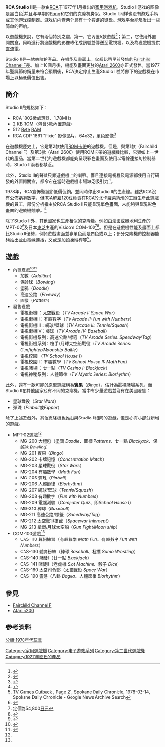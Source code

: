 {{NoteTA
| G1=Games
}}
{{Infobox CVG system
| title = RCA Studio II
| logo = 
| image = [[File:RCA-Studio-II-FL.jpg|200px]]
| caption = RCA Studio II
| manufacturer = [[美國無線電公司|RCA]]
| family = 
| type = [[家用遊戲機|家用遊戲機]]
| generation = [[遊戲機歷史_(第二世代)|第二世代]]
| releasedate = {{Start date and age|1977|01}}
| lifespan = 
| CPU = [[RCA_1802|RCA 1802]]微處理器，1.78[[MHz|MHz]]
| media = [[ROM卡帶|卡帶]]
| price = 149[[美元|美元]]
| discontinued = 1978年
| controllers = 十枚按鈕鍵盤
| unitssold = 
| topgame =
| predecessor = 
| successor = 
}}
'''RCA Studio II'''是一款由[[RCA|RCA]]于1977年1月推出的[[家用游戏机|家用游戏机]]。Studio II游戏的图像是黑白色<ref>{{cite book|last=Kent|first=Steven L.|title=The Ultimate History of Video Games|year=2001|publisher=Three Rivers Press|isbn=0-7615-3643-4}}</ref>并且与早期的[[Pong|Pong]]和它們的克隆机类似。Studio II同样也没有游戏手柄或其他游戏控制器。游戏机内嵌两个具有十个按键的键盘。游戏平台能够发出一些简单的声响。

以遊戲機來說，它有兩個特別之處。第一，它內置5款遊戲<ref>{{cite book|last=Dillon|first=Roberto|title=The Golden Age of Video Games|url=https://archive.org/details/goldenageofvideo0000dill|year=2011|publisher=A K Peter/CRC Press|isbn=978-1-4398-7323-6}}</ref>；第二，它使用外置開關盒，同時進行將遊戲機的影像轉化成訊號並傳送至電視機，以及為遊戲機提供[[直流電|直流電]]。

Studio II是一款失敗的產品。在機能及畫面上，它都比稍早前發售的[[Fairchild_Channel_F|Fairchild Channel F]]差。加上10個月後，機能及畫面更強的[[Atari_2600|Atari 2600]]亦正式發售。當1977年聖誕節的銷量未符合預期後，RCA決定停止生產Studio II並將餘下的遊戲機在市場上以極低價值出售。

== 簡介 ==
Studio II的規格如下：
* [[RCA_1802|RCA 1802]]微處理器，1.78[[MHz|MHz]]
* 2 [[千字节|KB]] [[ROM|ROM]]（包含5款內置遊戲）
* 512 [[Byte|Byte]] [[隨機存取記憶體|RAM]]
* RCA CDP 1861 "Pixie" 影像晶片，64x32，單色影像<ref>{{cite web |url=http://www.old-computers.com/museum/computer.asp?c=728&st=2 |language=en |title=RCA Studio II |publisher=Old Computer |accessdate=2016-05-26 |archive-url=https://web.archive.org/web/20120704233946/http://www.old-computers.com/museum/computer.asp?c=728&st=2 |archive-date=2012-07-04 |dead-url=yes }}</ref>

在遊戲機歷史上，它是第2款使用[[ROM卡帶|ROM卡帶]]的遊戲機。但是，與第1款（Fairchild Channel F）及第3款（Atari 2600）使用ROM卡帶的遊戲機比較，它猶如上一世代的產品。當第二世代的遊戲機都能夠呈現彩色畫面及使用以電線連接的控制器時，Studio II兩者都缺乏。

此外，Studio II的聲效只靠遊戲機上的喇叭。而且連接電視機及電源都使用自行研發的外置開關盒，都令它在當時遊戲機市場缺乏吸引力<ref>{{cite web |url=http://www.pcworld.com/article/168348/software-games/worst-game-consoles.html#slide11 |language=en |title=The 10 Worst Video Game Systems of All Time |publisher=PC World |date=2009-07-14 |accessdate=2016-05-26 |archive-date=2016-05-22 |archive-url=https://web.archive.org/web/20160522231014/http://www.pcworld.com/article/168348/software-games/worst-game-consoles.html#slide11 |dead-url=no }}</ref>。

1978年，RCA宣佈聖誕節低價促銷，並同時停止Studio II的生產線。雖然RCA沒有公佈虧損數字，但RCA解雇120位負責在RCA於北卡羅萊納州的工廠生產此遊戲機的員工。部份分析指由於RCA Studio II只能呈現單色畫面，未能夠與呈現彩色畫面的遊戲機競爭。<ref>[https://news.google.com/newspapers?nid=1338&dat=19780214&id=47EvAAAAIBAJ&sjid=A_kDAAAAIBAJ&pg=4978,3228228 TV Games Cutback] {{Wayback|url=https://news.google.com/newspapers?nid=1338&dat=19780214&id=47EvAAAAIBAJ&sjid=A_kDAAAAIBAJ&pg=4978,3228228 |date=20160513052222 }}, Page 21, Spokane Daily Chronicle, 1978-02-14, Spokane Daily Chronicle - Google News Archive Search</ref>

除了Studio II外，其他國家也生產相似的克隆機。例如由法國或奧地利生產的MPT-02<ref>{{cite web |url=http://www.old-computers.com/museum/computer.asp?c=1221&st=2 |language=en |title=Soundic Victory MPT-02 |publisher=Old Computer |accessdate=2016-05-27 |archive-url=https://web.archive.org/web/20160630003919/http://www.old-computers.com/museum/computer.asp?c=1221&st=2 |archive-date=2016-06-30 |dead-url=yes }}</ref>及日本[[東芝|東芝]]生產的Visicom COM-100<ref>定價為54,800[[日元|日元]]</ref><ref name="toshiba">{{cite web |url=http://www.ne.jp/asahi/cvs/odyssey/videogames/visicom/setframe.html |language=ja |title=無題 |publisher=Classic Videogame Station Odyssey |accessdate=2016-05-27 |archive-date=2016-03-04 |archive-url=https://web.archive.org/web/20160304234239/http://www.ne.jp/asahi/cvs/odyssey/videogames/visicom/setframe.html |dead-url=no }}</ref>。但是在遊戲機性能及畫面上都比Studio II優勢，例如遊戲畫面並非單色而是四色或以上；部分克隆機的控制器能夠抽出並由電線連接，又或是加設操縱桿等<ref name="clone">{{cite web |url=http://www.old-computers.com/magazine/view.asp?r=2&a=5 |language=en |title=The Magazine |publisher=Old Computer |accessdate=2016-05-27 |archive-date=2016-04-18 |archive-url=https://web.archive.org/web/20160418193743/http://www.old-computers.com/magazine/view.asp?r=2&a=5 |dead-url=no }}</ref>。

== 遊戲 ==
* 內置遊戲<ref>{{cite web |url=http://videogameconsolelibrary.com/pg70-rca.htm |language=en |title=RCA Studio II |publisher=Video Game Console Library |accessdate=2016-05-25 |archive-date=2016-05-12 |archive-url=https://web.archive.org/web/20160512132454/http://www.videogameconsolelibrary.com/pg70-rca.htm |dead-url=no }}</ref><ref>{{cite book|author=Brett Weiss  |title=Classic Home Video Games, 1972-1984: A Complete Reference Guide |year=2012 |publisher=McFarland |location=Jefferson, NC |isbn=9780786487554 |date=2012-03-07 |accessdate=2016-05-27 }}</ref>
** 加數（''Addition''）
** 保齡球（''Bowling''）
** 塗鴉（''Doodle''）
** 高速公路（''Freeway''）
** 圖樣（''Pattern''）
* 發售遊戲
** 電視街機I：太空戰役（''TV Arcade I: Space War''）
** 電視街機II：有趣數字（''TV Arcade II: Fun with Numbers''）
** 電視街機III：網球/壁球（''TV Arcade III: Tennis/Squash''）
** 電視街機IV：棒球（''TV Arcade IV: Baseball''）
** 電視街機系列：高速公路/標籤（''TV Arcade Series: Speedway/Tag''）
** 電視街機系列：槍手/月球太空船戰役（''TV Arcade Series: Gunfighter/Moonship Battle''）
** 電視校園I（''TV School House I''）
** 電視校園II：有趣數學（''TV School House II: Math Fun''）
** 電視賭場I：廿一點（''TV Casino I: Blackjack''）
** 電視神秘系列：人體節律（''TV Mystic Series: Biorhythm''）
此外，還有一款可能的原型遊戲稱為'''賓果'''（''Bingo''），估計為電視賭場系列。而Studio II在其他國家也有不同的克隆機，當中有少量遊戲並沒有在美國發售：
* 星球戰役（''Star Wars''）
* 彈珠（''Pinball''或''Flipper''）
除了上述遊戲外，其他克隆機也推出與Studio II相同的遊戲。但是亦有小部分新增的遊戲。
* MPT-02遊戲<ref name="clone"/>
** MG-200 大禮包（塗鴉 ''Doodle''、圖樣 ''Patterns''、廿一點 ''Blackjack''、保齡球 ''Bowling''）
** MG-201 賓果（''Bingo''）
** MG-202 卡牌記憶（''Concentration Match''）
** MG-203 星球戰役（''Star Wars''）
** MG-204 有趣數學（''Math Fun''）
** MG-205 彈珠（''Pinball''）
** MG-206 人體節律（''Biorhythm''）
** MG-207 網球/壁球（''Tennis/Squash''）
** MG-208 有趣數字（''Fun with Numbers''）
** MG-209 電腦測驗（''Computer Quiz''、即''School House I''）
** MG-210 棒球（''Baseball''）
** MG-211 高速公路/標籤（''Speedway/Tag''）
** MG-212 太空戰爭搶截（''Spacewar Intercept''）
** MG-213 槍戰/月球太空船（''Gun Fight/Moon ship''）
* COM-100遊戲<ref name="toshiba"/>
** CAS-110 算術練習（有趣數學 ''Math Fun''、有趣數字 ''Fun with Numbers''）
** CAS-130 體育粉絲（棒球 ''Baseball''、相撲 ''Sumo Wrestling''）
** CAS-140 賭徒I（廿一點 ''Blackjack''）
** CAS-141 賭徒II（老虎機 ''Slot Machine''、骰子 ''Dice''）
** CAS-160 太空司令部（太空戰役 ''Space War''）
** CAS-190 靈感（八卦 ''Bagua''、人體節律 ''Biorhythm''）

== 參見 ==
* [[Fairchild_Channel_F|Fairchild Channel F]]
* [[Atari_5200|Atari 5200]]

== 参考资料 ==
{{Reflist}}

{{家用遊戲機}}
{{第二世代遊戲機}}

[[Category:家用遊戲機|Category:家用遊戲機]]
[[Category:电子游戏系列|Category:电子游戏系列]]
[[Category:第二世代遊戲機|Category:第二世代遊戲機]]
[[Category:1977年面世的產品|Category:1977年面世的產品]]
[[分類:1970年代玩具|分類:1970年代玩具]]